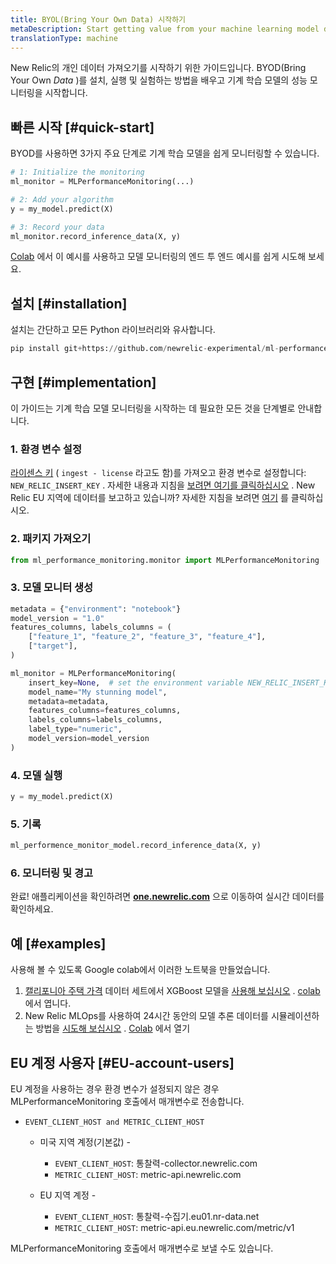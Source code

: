 ```yaml
---
title: BYOL(Bring Your Own Data) 시작하기
metaDescription: Start getting value from your machine learning model data in just a few minutes within New Relic
translationType: machine
---
```


New Relic의 개인 데이터 가져오기를 시작하기 위한 가이드입니다. BYOD(Bring Your Own _Data_ )를 설치, 실행 및 실험하는 방법을 배우고 기계 학습 모델의 성능 모니터링을 시작합니다.

## 빠른 시작 [#quick-start]

BYOD를 사용하면 3가지 주요 단계로 기계 학습 모델을 쉽게 모니터링할 수 있습니다.

```python
# 1: Initialize the monitoring
ml_monitor = MLPerformanceMonitoring(...)

# 2: Add your algorithm
y = my_model.predict(X)

# 3: Record your data
ml_monitor.record_inference_data(X, y)
```

[Colab](https://colab.research.google.com/github/newrelic-experimental/ml-performance-monitoring/blob/main/examples/XGBoost_on_Boston_housing_prices_dataset.ipynb) 에서 이 예시를 사용하고 모델 모니터링의 엔드 투 엔드 예시를 쉽게 시도해 보세요.

## 설치 [#installation]

설치는 간단하고 모든 Python 라이브러리와 유사합니다.

```python
pip install git+https://github.com/newrelic-experimental/ml-performance-monitoring.git
```

## 구현 [#implementation]

이 가이드는 기계 학습 모델 모니터링을 시작하는 데 필요한 모든 것을 단계별로 안내합니다.

### 1. 환경 변수 설정

[라이센스 키](https://one.newrelic.com/launcher/api-keys-ui.api-keys-launcher) ( `ingest - license` 라고도 함)를 가져오고 환경 변수로 설정합니다: `NEW_RELIC_INSERT_KEY` . 자세한 내용과 지침을 [보려면 여기를 클릭하십시오](https://docs.newrelic.com/docs/apis/intro-apis/new-relic-api-keys/#license-key) . New Relic EU 지역에 데이터를 보고하고 있습니까? 자세한 지침을 보려면 [여기](#EU-account-users) 를 클릭하십시오.

### 2. 패키지 가져오기

```python
from ml_performance_monitoring.monitor import MLPerformanceMonitoring
```

### 3. 모델 모니터 생성

```python
metadata = {"environment": "notebook"}
model_version = "1.0"
features_columns, labels_columns = (
    ["feature_1", "feature_2", "feature_3", "feature_4"],
    ["target"],
)

ml_monitor = MLPerformanceMonitoring(
    insert_key=None,  # set the environment variable NEW_RELIC_INSERT_KEY or send your insert key here
    model_name="My stunning model",
    metadata=metadata,
    features_columns=features_columns,
    labels_columns=labels_columns,
    label_type="numeric",
    model_version=model_version
)
```

### 4. 모델 실행

```python
y = my_model.predict(X)
```

### 5. 기록

```python
ml_performence_monitor_model.record_inference_data(X, y)
```

### 6. 모니터링 및 경고

완료! 애플리케이션을 확인하려면 **[one.newrelic.com](https://one.newrelic.com/all-capabilities)** 으로 이동하여 실시간 데이터를 확인하세요.

## 예 [#examples]

사용해 볼 수 있도록 Google colab에서 이러한 노트북을 만들었습니다.

1. [캘리포니아 주택 가격](https://scikit-learn.org/stable/modules/generated/sklearn.datasets.fetch_california_housing.html) 데이터 세트에서 XGBoost 모델을 [사용해 보십시오](https://github.com/newrelic-experimental/ml-performance-monitoring/blob/main/examples/XGBoost_on_California_housing_prices_dataset.ipynb) . [colab](https://colab.research.google.com/github/newrelic-experimental/ml-performance-monitoring/blob/main/examples/XGBoost_on_California_housing_prices_dataset.ipynb) 에서 엽니다.
2. New Relic MLOps를 사용하여 24시간 동안의 모델 추론 데이터를 시뮬레이션하는 방법을 [시도해 보십시오](https://github.com/newrelic-experimental/ml-performance-monitoring/blob/main/examples/sklearn.RandomForestClassifier_on_Iris_dataset.ipynb) . [Colab](https://colab.research.google.com/github/newrelic-experimental/ml-performance-monitoring/blob/main/examples/sklearn.RandomForestClassifier_on_Iris_dataset.ipynb) 에서 열기

## EU 계정 사용자 [#EU-account-users]

EU 계정을 사용하는 경우 환경 변수가 설정되지 않은 경우 MLPerformanceMonitoring 호출에서 매개변수로 전송합니다.

* `EVENT_CLIENT_HOST and METRIC_CLIENT_HOST`

  * 미국 지역 계정(기본값) -

    * `EVENT_CLIENT_HOST`: 통찰력-collector.newrelic.com
    * `METRIC_CLIENT_HOST`: metric-api.newrelic.com

  * EU 지역 계정 -

    * `EVENT_CLIENT_HOST`: 통찰력-수집기.eu01.nr-data.net
    * `METRIC_CLIENT_HOST`: metric-api.eu.newrelic.com/metric/v1

MLPerformanceMonitoring 호출에서 매개변수로 보낼 수도 있습니다.